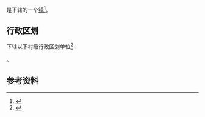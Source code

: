 {{中国乡级行政区|36/11/26/501/000}}

'''{{PAGENAMEBASE}}'''是{{PRC admin/fullname|36/11/26/501/000|3}}下辖的一个[[行政建制镇|镇]]<ref>{{PRC admin/ref sgc|{{PRC admin/parent|36/11/26/501/000}}}}</ref>。

== 行政区划 ==
{{PAGENAMEBASE}}下辖以下村级行政区划单位<ref>{{PRC admin/ref sgc|36/11/26/501/000}}</ref>：

{{PRC admin/children|36/11/26/501/000}}。

== 参考资料 ==
{{reflist}}

{{江西行政区划小作品}}
{{PRC admin/navcat|36/11/26/501/000}}